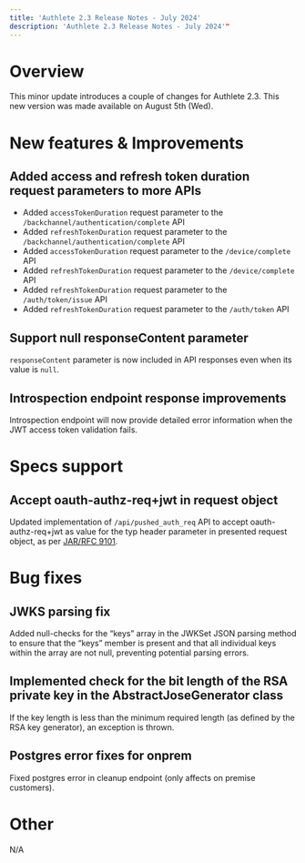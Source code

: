 ```yaml
---
title: 'Authlete 2.3 Release Notes - July 2024'
description: 'Authlete 2.3 Release Notes - July 2024'"
---
```


# Overview

This minor update introduces a couple of changes for Authlete 2.3.
This new version was made available on August 5th (Wed).

# New features & Improvements

## Added access and refresh token duration request parameters to more APIs

- Added `accessTokenDuration` request parameter to the `/backchannel/authentication/complete` API
- Added `refreshTokenDuration` request parameter to the `/backchannel/authentication/complete` API
- Added `accessTokenDuration` request parameter to the `/device/complete` API
- Added `refreshTokenDuration` request parameter to the `/device/complete` API
- Added `refreshTokenDuration` request parameter to the `/auth/token/issue` API
- Added `refreshTokenDuration` request parameter to the `/auth/token` API

## Support null responseContent parameter

`responseContent` parameter is now included in API responses even when its value is `null`.

## Introspection endpoint response improvements

Introspection endpoint will now provide detailed error information when the JWT access token validation fails.

# Specs support

## Accept oauth-authz-req+jwt in request object

Updated implementation of `/api/pushed_auth_req` API to accept oauth-authz-req+jwt as value for the typ header parameter in presented request object, as per [JAR/RFC 9101](https://datatracker.ietf.org/doc/rfc9101/).

# Bug fixes

## JWKS parsing fix

Added null-checks for the “keys” array in the JWKSet JSON parsing method to ensure that the “keys” member is present and that all individual keys within the array are not null, preventing potential parsing errors.

## Implemented check for the bit length of the RSA private key in the AbstractJoseGenerator class

If the key length is less than the minimum required length (as defined by the RSA key generator), an exception is thrown.

## Postgres error fixes for onprem

Fixed postgres error in cleanup endpoint (only affects on premise customers).

# Other

N/A
